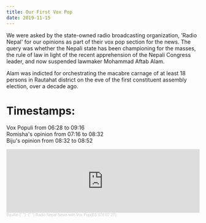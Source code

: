 ```yaml
---
title: Our First Vox Pop
date: 2019-11-15
---
```


We were asked by the state-owned radio broadcasting organization, 'Radio Nepal' for our opinions as part of their vox pop section for the news. The query was whether the Nepali state has been championing for the masses, the rule of law in light of the recent apprehension of the Nepali Congress leader, and now suspended lawmaker Mohammad Aftab Alam.

Alam was indicted for orchestrating the macabre carnage of at least 18 persons in Rautahat district on the eve of the first constituent assembly election, over a decade ago.

# Timestamps:

Vox Populi from 06:28 to 09:16  
Romisha's opinion from 07:16 to 08:32  
Biju's opinion from 08:32 to 08:52

<iframe
  width="100%"
  height="166"
  scrolling="no"
  frameborder="no"
  allow="autoplay"
  src="https://w.soundcloud.com/player/?url=https%3A//api.soundcloud.com/tracks/808897375%3Fsecret_token%3Ds-vopClUOTzey&color=%23302c28&auto_play=false&hide_related=false&show_comments=true&show_user=true&show_reposts=false&show_teaser=true"
></iframe>
<div style="font-size: 10px; color: #cccccc;line-break: anywhere;word-break: normal;overflow: hidden;white-space: nowrap;text-overflow: ellipsis; font-family: Interstate,Lucida Grande,Lucida Sans Unicode,Lucida Sans,Garuda,Verdana,Tahoma,sans-serif;font-weight: 100;">
  <a
    href="https://soundcloud.com/bijuale"
    title="BijuAle"
    target="_blank"
    style="color: #cccccc; text-decoration: none;"
  >
    BijuAle
  </a>{" "}
  ·{" "}
  <a
    href="https://soundcloud.com/bijuale/radio-nepal-news-with-vox-popbs-076-07-27/s-vopClUOTzey"
    title="Radio Nepal News with Vox Pop(BS 076 07 27)"
    target="_blank"
    style="color: #cccccc; text-decoration: none;"
  >
    Radio Nepal News with Vox Pop(BS 076 07 27)
  </a>
</div>
